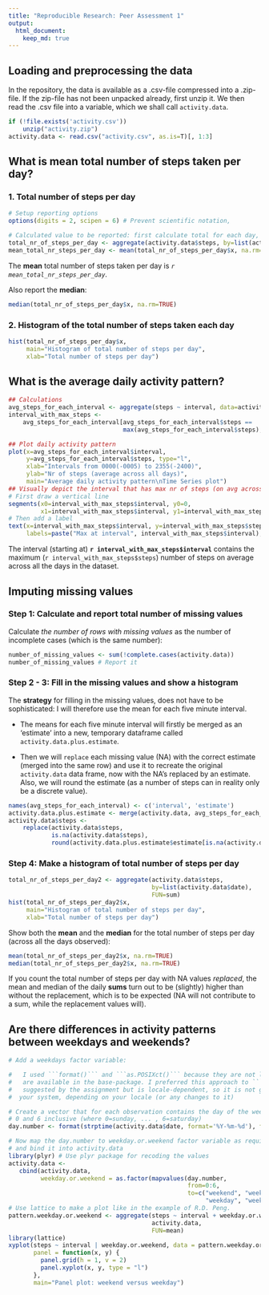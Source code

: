 ```yaml
---
title: "Reproducible Research: Peer Assessment 1"
output: 
  html_document:
    keep_md: true
---
```


## Loading and preprocessing the data

In the repository, the data is available as a .csv-file compressed into a .zip-file. If the zip-file has not been unpacked already, first unzip it. We then read the .csv file into a variable, which we shall call ```activity.data```.

```r
if (!file.exists('activity.csv')) 
    unzip("activity.zip")
activity.data <- read.csv("activity.csv", as.is=T)[, 1:3]
```

## What is mean total number of steps taken per day?

### 1. Total number of steps per day

```r
# Setup reporting options
options(digits = 2, scipen = 6) # Prevent scientific notation,

# Calculated value to be reported: first calculate total for each day, then calculate the mean
total_nr_of_steps_per_day <- aggregate(activity.data$steps, by=list(activity.data$date), FUN=sum)
mean_total_nr_steps_per_day <- mean(total_nr_of_steps_per_day$x, na.rm=TRUE)
```

The **mean** total number of steps taken per day is *`r mean_total_nr_steps_per_day`*.

Also report the **median**:
```r
median(total_nr_of_steps_per_day$x, na.rm=TRUE)
```

### 2. Histogram of the total number of steps taken each day
```r
hist(total_nr_of_steps_per_day$x,
     main="Histogram of total number of steps per day",
     xlab="Total number of steps per day")
```

## What is the average daily activity pattern?

```r
## Calculations
avg_steps_for_each_interval <- aggregate(steps ~ interval, data=activity.data, FUN=mean)
interval_with_max_steps <-
    avg_steps_for_each_interval[avg_steps_for_each_interval$steps ==
                                max(avg_steps_for_each_interval$steps), ]

## Plot daily activity pattern
plot(x=avg_steps_for_each_interval$interval,
     y=avg_steps_for_each_interval$steps, type="l",
     xlab="Intervals from 0000(-0005) to 2355(-2400)",
     ylab="Nr of steps (average across all days)",
     main="Average daily activity pattern\nTime Series plot")
## Visually depict the interval that has max nr of steps (on avg across all days)
# First draw a vertical line
segments(x0=interval_with_max_steps$interval, y0=0,
         x1=interval_with_max_steps$interval, y1=interval_with_max_steps$steps,col='red')
# Then add a label
text(x=interval_with_max_steps$interval, y=interval_with_max_steps$steps, col='red',
     labels=paste("Max at interval", interval_with_max_steps$interval), pos=4, offset=0.2)
```

The interval (starting at) **`r interval_with_max_steps$interval`** contains
the maximum (`r interval_with_max_steps$steps`) number of steps on average across all the
days in the dataset.

## Imputing missing values

### Step 1: Calculate and report total number of missing values
Calculate *the number of rows with missing values* as the number of incomplete cases (which is the same number):
```r
number_of_missing_values <- sum(!complete.cases(activity.data))
number_of_missing_values # Report it
```

### Step 2 - 3: Fill in the missing values and show a histogram
The **strategy** for filling in the missing values, does not have to be sophisticated: I will therefore use
the mean for each five minute interval.

* The means for each five minute interval will firstly be merged as an 'estimate' into a new, temporary
dataframe called ```activity.data.plus.estimate```.

* Then we will ```replace``` each missing value (NA) with the correct estimate (merged into the same row) and
use it to recreate the original ```activity.data``` data frame, now with the NA's replaced by an estimate.
Also, we will round the estimate (as a number of steps can in reality only be a discrete value).

```r
names(avg_steps_for_each_interval) <- c('interval', 'estimate')
activity.data.plus.estimate <- merge(activity.data, avg_steps_for_each_interval)
activity.data$steps <-
    replace(activity.data$steps,
            is.na(activity.data$steps),
            round(activity.data.plus.estimate$estimate[is.na(activity.data$steps)], digits=0))
```

### Step 4: Make a histogram of total number of steps per day

```r
total_nr_of_steps_per_day2 <- aggregate(activity.data$steps,
                                        by=list(activity.data$date),
                                        FUN=sum)
hist(total_nr_of_steps_per_day2$x,
     main="Histogram of total number of steps per day",
     xlab="Total number of steps per day")
```

Show both the **mean** and the **median** for the total number of steps per day (across all the days observed):

```r
mean(total_nr_of_steps_per_day2$x, na.rm=TRUE)
median(total_nr_of_steps_per_day2$x, na.rm=TRUE)
```

If you count the total number of steps per day with NA values *replaced*, the mean and median of the daily **sums** turn out to be (slightly) higher than without the replacement, which is to be expected (NA will not contribute to a sum, while the replacement values will).

## Are there differences in activity patterns between weekdays and weekends?

```r
# Add a weekdays factor variable:

#   I used ```format()``` and ```as.POSIXct()``` because they are not locale-specific and
#   are available in the base-package. I preferred this approach to ```weekdays()```, which is
#   suggested by the assignment but is locale-dependent, so it is not guaranteed to work on
#  your system, depending on your locale (or any changes to it)

# Create a vector that for each observation contains the day of the week as a number between
# 0 and 6 inclusive (where 0=sunday, ... , 6=saturday)
day.number <- format(strptime(activity.data$date, format='%Y-%m-%d'), format='%w')

# Now map the day.number to weekday.or.weekend factor variable as required,
# and bind it into activity.data
library(plyr) # Use plyr package for recoding the values
activity.data <-
   cbind(activity.data,
         weekday.or.weekend = as.factor(mapvalues(day.number,
                                                  from=0:6,
                                                  to=c("weekend", "weekday", "weekday", "weekday",
                                                       "weekday", "weekday", "weekend"))))
# Use lattice to make a plot like in the example of R.D. Peng.
pattern.weekday.or.weekend <- aggregate(steps ~ interval + weekday.or.weekend,
                                        activity.data,
                                        FUN=mean)
library(lattice)
xyplot(steps ~ interval | weekday.or.weekend, data = pattern.weekday.or.weekend, layout = c(1,2),
       panel = function(x, y) {
         panel.grid(h = 1, v = 2)
         panel.xyplot(x, y, type = "l")
       },
       main="Panel plot: weekend versus weekday")
```
